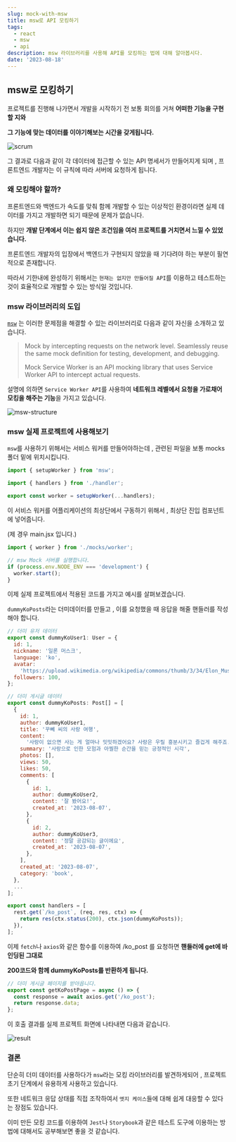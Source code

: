 ```yaml
---
slug: mock-with-msw
title: msw로 API 모킹하기
tags:
  - react
  - msw
  - api
description: msw 라이브러리를 사용해 API를 모킹하는 법에 대해 알아봅시다.
date: '2023-08-18'
---
```


## msw로 모킹하기

프로젝트를 진행해 나가면서 개발을 시작하기 전 보통 회의를 거쳐 **어떠한 기능을 구현할 지와**

**그 기능에 맞는 데이터를 이야기해보는 시간을 갖게됩니다.**

![scrum](/public/posts/blog/mock-with-msw/scrum.png)

그 결과로 다음과 같이 각 데이터에 접근할 수 있는 API 명세서가 만들어지게 되며 , 프론트엔드 개발자는 이 규칙에 따라 서버에 요청하게 됩니다.

### 왜 모킹해야 할까?

프론트엔드와 백엔드가 속도를 맞춰 함께 개발할 수 있는 이상적인 환경이라면 실제 데이터를 가지고 개발하면 되기 때문에 문제가 없습니다.

하지만 **개발 단계에서 이는 쉽지 않은 조건임을 여러 프로젝트를 거치면서 느낄 수 있었습니다.**

프론트엔드 개발자의 입장에서 백엔드가 구현되지 않았을 때 기다려야 하는 부분이 필연적으로 존재합니다.

따라서 기한내에 완성하기 위해서는 `현재는 없지만 만들어질 API`를 이용하고 테스트하는것이 효율적으로 개발할 수 있는 방식일 것입니다.

### msw 라이브러리의 도입

[`msw`](https://mswjs.io/) 는 이러한 문제점을 해결할 수 있는 라이브러리로 다음과 같이 자신을 소개하고 있습니다.

> Mock by intercepting requests on the network level. Seamlessly reuse the same mock definition for testing, development, and debugging.
>
> Mock Service Worker is an API mocking library that uses Service Worker API to intercept actual requests.

설명에 의하면 `Service Worker API`를 사용하여 **네트워크 레벨에서 요청을 가로채어 모킹을 해주는 기능**을 가지고 있습니다.

![msw-structure](/public/posts/blog/mock-with-msw/msw-structure.png)

### msw 실제 프로젝트에 사용해보기

`msw`를 사용하기 위해서는 서비스 워커를 만들어야하는데 , 관련된 파일을 보통 mocks 폴더 밑에 위치시킵니다.

```jsx title="mocks/worker.js"
import { setupWorker } from 'msw';

import { handlers } from './handler';

export const worker = setupWorker(...handlers);
```

이 서비스 워커를 어플리케이션의 최상단에서 구동하기 위해서 , 최상단 진입 컴포넌트에 넣어줍니다.

(제 경우 main.jsx 입니다.)

```jsx title="src/main.jsx"
import { worker } from './mocks/worker';

// msw Mock 서버를 실행합니다.
if (process.env.NODE_ENV === 'development') {
  worker.start();
}
```

이제 실제 프로젝트에서 적용된 코드를 가지고 예시를 살펴보겠습니다.

`dummyKoPosts`라는 더미데이터를 만들고 , 이를 요청했을 때 응답을 해줄 핸들러를 작성해야 합니다.

```jsx title="더미 데이터"
// 더미 유저 데이터
export const dummyKoUser1: User = {
  id: 1,
  nickname: '일론 머스크',
  language: 'ko',
  avatar:
    'https://upload.wikimedia.org/wikipedia/commons/thumb/3/34/Elon_Musk_Royal_Society_%28crop2%29.jpg/225px-Elon_Musk_Royal_Society_%28crop2%29.jpg',
  followers: 100,
};

// 더미 게시글 데이터
export const dummyKoPosts: Post[] = [
  {
    id: 1,
    author: dummyKoUser1,
    title: '꾸뻬 씨의 사랑 여행',
    content:
      '사랑이 없으면 사는 게 얼마나 밋밋하겠어요? 사랑은 우릴 흥분시키고 즐겁게 해주죠. 사랑을 하면 삶은 모험의 연속이 되고, 만남은 순간순간 아찔한 경이가 된답니다. 물론 늘 그런 건 아니지만요. 그래도 전 사랑이 현대 생활의 가장 큰 불행, 즉 권태로부터 우릴 지켜준다고 믿고 있습니다. 우리나라의 경우이긴 하지만 우린 지나칠 정도로 보호받으며 살고 있어요. 그런 우리에게 사랑은 마지막으로 남아 있는 모험이지요. 우릴 늘 젊게 만들어주는 사랑 만세예요.',
    summary: '사랑으로 인한 모험과 아찔한 순간을 믿는 긍정적인 시각',
    photos: [],
    views: 50,
    likes: 50,
    comments: [
      {
        id: 1,
        author: dummyKoUser2,
        content: '잘 봤어요!',
        created_at: '2023-08-07',
      },
      {
        id: 2,
        author: dummyKoUser3,
        content: '정말 공감되는 글이에요',
        created_at: '2023-08-07',
      },
    ],
    created_at: '2023-08-07',
    category: 'book',
  },
  ...
];
```

```jsx title="mocks/handler.js"
export const handlers = [
  rest.get(`/ko_post`, (req, res, ctx) => {
    return res(ctx.status(200), ctx.json(dummyKoPosts));
  }),
];
```

이제 `fetch`나 `axios`와 같은 함수를 이용하여 /ko_post 를 요청하면 **핸들러에 get에 바인딩된 그대로**

**200코드와 함께 dummyKoPosts를 반환하게 됩니다.**

```jsx title="getKoPostPage"
// 더미 게시글 페이지를 받아옵니다.
export const getKoPostPage = async () => {
  const response = await axios.get('/ko_post');
  return response.data;
};
```

이 호출 결과를 실제 프로젝트 화면에 나타내면 다음과 같습니다.

![result](/public/posts/blog/mock-with-msw/result.png)

### 결론

단순히 더미 데이터를 사용하다가 `msw`라는 모킹 라이브러리를 발견하게되어 , 프로젝트 초기 단계에서 유용하게 사용하고 있습니다.

또한 네트워크 응답 상태를 직접 조작하여서 `엣지 케이스`들에 대해 쉽게 대응할 수 있다는 장점도 있습니다.

이미 만든 모킹 코드를 이용하여 `Jest`나 `Storybook`과 같은 테스트 도구에 이용하는 방법에 대해서도 공부해보면 좋을 것 같습니다.
